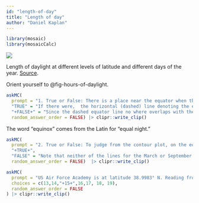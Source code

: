 ```yaml
---
id: "length-of-day"
title: "Length of day"
author: "Daniel Kaplan"
---
```


```r

library(mosaic)
library(mosaicCalc)
```


::: {#fig-hours-of-daylight}
![](www/Hours_of_daylight.png)

Length of daylight at different levels of latitude and different days of the year. [Source](File:Hours_of_daylight_vs_latitude_vs_day_of_year_with_tropical_and_polar_circles).
:::

Orient yourself to @fig-hours-of-daylight. 

```r
askMC(
  prompt = "1. True or False: There is a place near the equator when the day length is *exactly* 12 hours at some time of year.",
  "TRUE" = "If there were,  the horizontal (dashed) line denoting the equator would cross the 12-hour contour. It does not.",
  "+FALSE+" = "Since the dashed equator line no where overlaps with the 12-hour contour line, there is no time of year when the length  of  day on  the equator is exactly 12 hours. Presumably this is because daylight starts somewhat before the sun rises above the horizon and ends somewhat after the sun goes below the horizon.",
  random_answer_order = FALSE) |> clipr::write_clip()
```

The word "equinox" comes from the Latin for "equal night."

```r
askMC(
  prompt = "2. True or False: To judge from the contour plot, on the equinox every latitude has a length of daylight somewhat longer than the length of night.",
  "+TRUE+",
  "FALSE" = "Note that neither of the lines for the March or September equinoxes cross the 12-hour length-of-day contour.",
  random_answer_order = FALSE)  |> clipr::write_clip()
```

```r

askMC(
  prompt = "US Air Force Academy is at latitude 38.9983° N. Reading from the contour plot, roughly what is the length (in hours) of the *longest* daylight of the year?",
  choices = c(13,14,"+15+",16,17, 18, 19),
  random_answer_order = FALSE
) |> clipr::write_clip()
```
